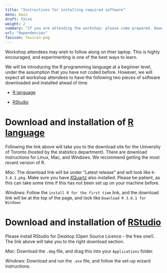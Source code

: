```yaml
---
title: "Instructions for installing required software"
menu: main
draft: false
weight: 2
summary: "If you are attending the workshop: please come prepared. Download and install the required software ahead of time."
url: "dependencies"
favicon: favicon.png
---
```


Workshop attendees may wish to follow along on thier laptop. This is highly encouraged, and experimenting is one of the best ways to learn. 

We will be introducing the R programming language at a beginner level, under the assumption that you have not coded before. However, we will expect all workshop attendees to have the following two pieces of software downloaded and installed ahead of time. 

- [R language](https://cran.utstat.utoronto.ca/)

- [RStudio](https://rstudio.com/products/rstudio/download/#download)

# Download and installation of [R language](https://cran.utstat.utoronto.ca/)

Following the link above will take you to the download site for the University of Toronto (hosted by the statistics department). There are download instructions for Linux, Mac, and Windows. We recommend getting the most recent version of R.

*Mac*: The download link will be under "Latest release" and will look like `R-3.6.1.pkg`. Make sure you have [XQuartz](https://www.xquartz.org/) also installed. Please be patient, as this can take some time if this has not been set up on your machine before. 

*Windows*: Follow the `install R for the first time` link, and the download link will be at the top of the page, and look like `Download R 3.6.1 for Windows`

# Download and installation of [RStudio](https://rstudio.com/products/rstudio/download/#download)

Please install RStudio for Desktop (Open Source Licence - the free one!). The link above will take you to the right download section. 

*Mac*: Download the `.dmg` file, and drag this into your `Applications` folder.

*Windows*: Download and run the `.exe` file, and follow the set-up wizard instructions.

